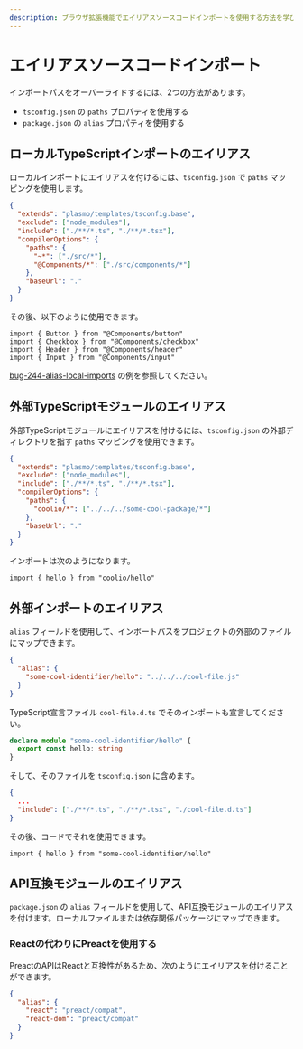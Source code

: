 ```yaml
---
description: ブラウザ拡張機能でエイリアスソースコードインポートを使用する方法を学びます。
---
```


# エイリアスソースコードインポート

インポートパスをオーバーライドするには、2つの方法があります。

- `tsconfig.json` の `paths` プロパティを使用する
- `package.json` の `alias` プロパティを使用する

## ローカルTypeScriptインポートのエイリアス

ローカルインポートにエイリアスを付けるには、`tsconfig.json` で `paths` マッピングを使用します。

```json
{
  "extends": "plasmo/templates/tsconfig.base",
  "exclude": ["node_modules"],
  "include": ["./**/*.ts", "./**/*.tsx"],
  "compilerOptions": {
    "paths": {
      "~*": ["./src/*"],
      "@Components/*": ["./src/components/*"]
    },
    "baseUrl": "."
  }
}
```

その後、以下のように使用できます。

```tsx
import { Button } from "@Components/button"
import { Checkbox } from "@Components/checkbox"
import { Header } from "@Components/header"
import { Input } from "@Components/input"
```

[bug-244-alias-local-imports](https://github.com/PlasmoHQ/plasmo-test/tree/main/bug/bug-244-alias-local-imports) の例を参照してください。

## 外部TypeScriptモジュールのエイリアス

外部TypeScriptモジュールにエイリアスを付けるには、`tsconfig.json` の外部ディレクトリを指す `paths` マッピングを使用できます。

```json
{
  "extends": "plasmo/templates/tsconfig.base",
  "exclude": ["node_modules"],
  "include": ["./**/*.ts", "./**/*.tsx"],
  "compilerOptions": {
    "paths": {
      "coolio/*": ["../../../some-cool-package/*"]
    },
    "baseUrl": "."
  }
}
```

インポートは次のようになります。

```tsx
import { hello } from "coolio/hello"
```

## 外部インポートのエイリアス

`alias` フィールドを使用して、インポートパスをプロジェクトの外部のファイルにマップできます。

```json
{
  "alias": {
    "some-cool-identifier/hello": "../../../cool-file.js"
  }
}
```

TypeScript宣言ファイル `cool-file.d.ts` でそのインポートも宣言してください。

```ts
declare module "some-cool-identifier/hello" {
  export const hello: string
}
```

そして、そのファイルを `tsconfig.json` に含めます。

```json
{
  ...
  "include": ["./**/*.ts", "./**/*.tsx", "./cool-file.d.ts"]
}
```

その後、コードでそれを使用できます。

```tsx
import { hello } from "some-cool-identifier/hello"
```

## API互換モジュールのエイリアス

`package.json` の `alias` フィールドを使用して、API互換モジュールのエイリアスを付けます。ローカルファイルまたは依存関係パッケージにマップできます。

### Reactの代わりにPreactを使用する

PreactのAPIはReactと互換性があるため、次のようにエイリアスを付けることができます。

```json
{
  "alias": {
    "react": "preact/compat",
    "react-dom": "preact/compat"
  }
}
```
